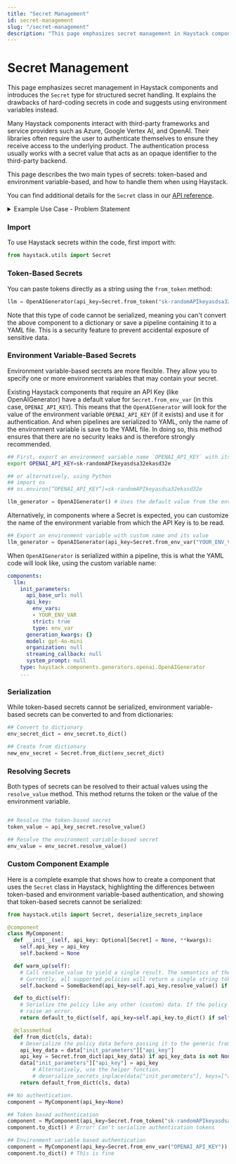 ```yaml
---
title: "Secret Management"
id: secret-management
slug: "/secret-management"
description: "This page emphasizes secret management in Haystack components and introduces the `Secret` type for structured secret handling. It explains the drawbacks of hard-coding secrets in code and suggests using environment variables instead."
---
```


# Secret Management

This page emphasizes secret management in Haystack components and introduces the `Secret` type for structured secret handling. It explains the drawbacks of hard-coding secrets in code and suggests using environment variables instead.

Many Haystack components interact with third-party frameworks and service providers such as Azure, Google Vertex AI, and OpenAI. Their libraries often require the user to authenticate themselves to ensure they receive access to the underlying product. The authentication process usually works with a secret value that acts as an opaque identifier to the third-party backend.

This page describes the two main types of secrets: token-based and environment variable-based, and how to handle them when using Haystack.

You can find additional details for the `Secret` class in our [API reference](/reference/utils-api).

<details>

<summary>Example Use Case - Problem Statement</summary>

### Problem Statement

Let’s consider an example RAG pipeline that embeds a query, uses a Retriever component to locate documents relevant to the query, and then leverages an LLM to generate an answer based on the retrieved documents.

The `OpenAIGenerator` component used in the pipeline below expects an API key to authenticate with OpenAI’s servers and perform the generation. Let’s assume that the component accepts a `str`  value for it:

```python
generator = OpenAIGenerator(model="gpt-4", api_key="sk-xxxxxxxxxxxxxxxxxx")
pipeline.add_component("generator", generator)
```

This works in a pinch, but this is bad practice - we shouldn’t hard-code such secrets in the codebase. An alternative would be to store the key in an environment variable externally, read from it in Python, and pass that to the component:

```python
import os

api_key = os.environ.get("OPENAI_API_KEY")
generator = OpenAIGenerator(model="gpt-4", api_key=api_key)
pipeline.add_component("generator", generator)
```

This is better – the pipeline works as intended, and we aren’t hard-coding any secrets in the code.

Remember that pipelines are serializable. Since the API key is a secret, we should definitely avoid saving it to disk. Let’s modify the component’s `to_dict` method to exclude the key:

```python
def to_dict(self) -> Dict[str, Any]:
	# Do not pass the `api_key` init parameter.
	return default_to_dict(self, model=self.model)
```

But what happens when the pipeline is loaded from disk? In the best-case scenario, the component’s backend will automatically try to read the key from a hard-coded environment variable, and that key is the same as the one that was passed to the component before it was serialized. But in a worse case, the backend doesn’t look up the key in a hard-coded environment variable and fails when it gets called inside a `pipeline.run()`  invocation.

</details>

### Import

To use Haystack secrets within the code, first import with:

```python
from haystack.utils import Secret
```

### Token-Based Secrets

You can paste tokens directly as a string using the `from_token` method:

```python
llm = OpenAIGenerator(api_key=Secret.from_token("sk-randomAPIkeyasdsa32ekasd32e"))
```

Note that this type of code cannot be serialized, meaning you can't convert the above component to a dictionary or save a pipeline containing it to a YAML file. This is a security feature to prevent accidental exposure of sensitive data.

### Environment Variable-Based Secrets

Environment variable-based secrets are more flexible. They allow you to specify one or more environment variables that may contain your secret.

Existing Haystack components that require an API Key (like OpenAIGenerator) have a default value for `Secret.from_env_var` (in this case, `OPENAI_API_KEY`). This means that the `OpenAIGenerator` will look for the value of the environment variable `OPENAI_API_KEY` (if it exists) and use it for authentication. And when pipelines are serialized to YAML, only the name of the environment variable is save to the YAML file. In doing so, this method ensures that there are no security leaks and is therefore strongly recommended.

```bash
## First, export an environment variable name `OPENAI_API_KEY` with its value
export OPENAI_API_KEY=sk-randomAPIkeyasdsa32ekasd32e

## or alternatively, using Python
## import os
## os.environ[”OPENAI_API_KEY”]=sk-randomAPIkeyasdsa32ekasd32e
```

```python
llm_generator = OpenAIGenerator() # Uses the default value from the env var for the component
```

Alternatively, in components where a Secret is expected, you can customize the name of the environment variable from which the API Key is to be read.

```python
## Export an environment variable with custom name and its value
llm_generator = OpenAIGenerator(api_key=Secret.from_env_var("YOUR_ENV_VAR"))
```

When `OpenAIGenerator` is serialized within a pipeline, this is what the YAML code will look like, using the custom variable name:

```yaml
components:
  llm:
    init_parameters:
      api_base_url: null
      api_key:
        env_vars:
        - YOUR_ENV_VAR
        strict: true
        type: env_var
      generation_kwargs: {}
      model: gpt-4o-mini
      organization: null
      streaming_callback: null
      system_prompt: null
    type: haystack.components.generators.openai.OpenAIGenerator
    ...
```

### Serialization

While token-based secrets cannot be serialized, environment variable-based secrets can be converted to and from dictionaries:

```python
## Convert to dictionary
env_secret_dict = env_secret.to_dict()

## Create from dictionary
new_env_secret = Secret.from_dict(env_secret_dict)
```

### Resolving Secrets

Both types of secrets can be resolved to their actual values using the `resolve_value` method. This method returns the token or the value of the environment variable.

```python

## Resolve the token-based secret
token_value = api_key_secret.resolve_value()

## Resolve the environment variable-based secret
env_value = env_secret.resolve_value()
```

### Custom Component Example

Here is a complete example that shows how to create a component that uses the `Secret` class in Haystack, highlighting the differences between token-based and environment variable-based authentication, and showing that token-based secrets cannot be serialized:

```python
from haystack.utils import Secret, deserialize_secrets_inplace

@component
class MyComponent:
  def __init__(self, api_key: Optional[Secret] = None, **kwargs):
    self.api_key = api_key
    self.backend = None

  def warm_up(self):
    # Call resolve_value to yield a single result. The semantics of the result is policy-dependent.
    # Currently, all supported policies will return a single string token.
    self.backend = SomeBackend(api_key=self.api_key.resolve_value() if self.api_key else None, ...)

  def to_dict(self):
    # Serialize the policy like any other (custom) data. If the policy is token-based, it will
    # raise an error.
    return default_to_dict(self, api_key=self.api_key.to_dict() if self.api_key else None, ...)

  @classmethod
  def from_dict(cls, data):
    # Deserialize the policy data before passing it to the generic from_dict function.
    api_key_data = data["init_parameters"]["api_key"]
    api_key = Secret.from_dict(api_key_data) if api_key_data is not None else None
    data["init_parameters"]["api_key"] = api_key
		# Alternatively, use the helper function.
		# deserialize_secrets_inplace(data["init_parameters"], keys=["api_key"])
    return default_from_dict(cls, data)

## No authentication.
component = MyComponent(api_key=None)

## Token based authentication
component = MyComponent(api_key=Secret.from_token("sk-randomAPIkeyasdsa32ekasd32e"))
component.to_dict() # Error! Can't serialize authentication tokens

## Environment variable based authentication
component = MyComponent(api_key=Secret.from_env_var("OPENAI_API_KEY"))
component.to_dict() # This is fine
```
